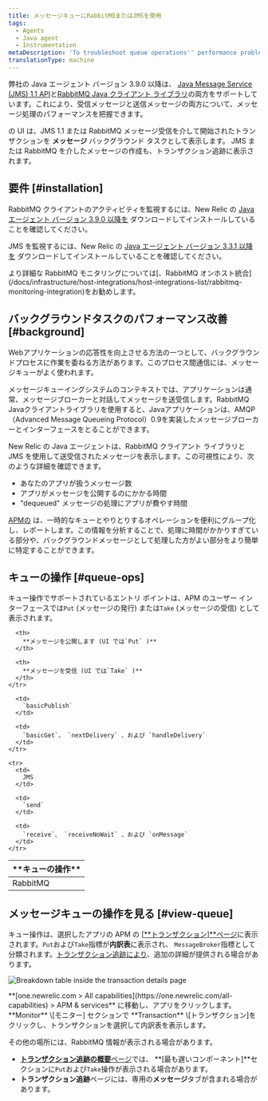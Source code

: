 ```yaml
---
title: メッセージキューにRabbitMQまたはJMSを使用
tags:
  - Agents
  - Java agent
  - Instrumentation
metaDescription: 'To troubleshoot queue operations'' performance problems, use RabbitMQ with New Relic APM for Java applications.'
translationType: machine
---
```



弊社の Java エージェント バージョン 3.9.0 以降は、 [Java Message Service (JMS) 1.1 API](https://docs.oracle.com/javaee/7/api/javax/jms/package-summary.html#package.description)と[RabbitMQ Java クライアント ライブラリ](https://www.rabbitmq.com/java-client.html)の両方をサポートしています。これにより、受信メッセージと送信メッセージの両方について、メッセージ処理のパフォーマンスを把握できます。

の <InlinePopover type="apm"/>UI は、JMS 1.1 または RabbitMQ メッセージ受信を介して開始されたトランザクションを **メッセージ** バックグラウンド タスクとして表示します。 JMS または RabbitMQ を介したメッセージの作成も、トランザクション追跡に表示されます。

## 要件 [#installation]

RabbitMQ クライアントのアクティビティを監視するには、New Relic の [Java エージェント バージョン 3.9.0 以降を](/docs/release-notes/agent-release-notes/java-release-notes) ダウンロードしてインストールしていることを確認してください。

JMS を監視するには、New Relic の [Java エージェント バージョン 3.3.1 以降を](/docs/release-notes/agent-release-notes/java-release-notes/java-agent-331) ダウンロードしてインストールしていることを確認してください。

<Callout variant="tip">
  より詳細な RabbitMQ モニタリングについては[、RabbitMQ オンホスト統合](/docs/infrastructure/host-integrations/host-integrations-list/rabbitmq-monitoring-integration)をお勧めします。
</Callout>

## バックグラウンドタスクのパフォーマンス改善 [#background]

Webアプリケーションの応答性を向上させる方法の一つとして、バックグラウンドプロセスに作業を委ねる方法があります。このプロセス間通信には、メッセージキューがよく使われます。

メッセージキューイングシステムのコンテキストでは、アプリケーションは通常、メッセージブローカーと対話してメッセージを送受信します。RabbitMQ Javaクライアントライブラリを使用すると、Javaアプリケーションは、AMQP（Advanced Message Queueing Protocol）0.9を実装したメッセージブローカーとインターフェースをとることができます。

New Relic の Java エージェントは、RabbitMQ クライアント ライブラリと JMS を使用して送受信されたメッセージを表示します。この可視性により、次のような詳細を確認できます。

* あなたのアプリが扱うメッセージ数
* アプリがメッセージを公開するのにかかる時間
* "dequeued" メッセージの処理にアプリが費やす時間

[APMの](#view-queue) は、一時的なキューとやりとりするオペレーションを便利にグループ化し、レポートします。この情報を分析することで、処理に時間がかかりすぎている部分や、バックグラウンドメッセージとして処理した方がよい部分をより簡単に特定することができます。

## キューの操作 [#queue-ops]

キュー操作でサポートされているエントリ ポイントは、APM のユーザー インターフェースでは`Put` (メッセージの発行) または`Take` (メッセージの受信) として表示されます。

<table>
  <thead>
    <tr>
      <th width={150}>
        **キューの操作**
      </th>

      <th>
        **メッセージを公開します (UI では`Put` )**
      </th>

      <th>
        **メッセージを受信 (UI では`Take` )**
      </th>
    </tr>
  </thead>

  <tbody>
    <tr>
      <td>
        RabbitMQ
      </td>

      <td>
        `basicPublish`
      </td>

      <td>
        `basicGet`、 `nextDelivery` 、および `handleDelivery`
      </td>
    </tr>

    <tr>
      <td>
        JMS
      </td>

      <td>
        `send`
      </td>

      <td>
        `receive`、 `receiveNoWait` 、および `onMessage`
      </td>
    </tr>
  </tbody>
</table>

## メッセージキューの操作を見る [#view-queue]

キュー操作は、選択したアプリの APM の \[[**トランザクション\]**ページ](/docs/apm/applications-menu/monitoring/transactions-dashboard)に表示されます。`Put`および`Take`指標が**内訳表**に表示され、 `MessageBroker`指標として分類されます。[トランザクション追跡により](/docs/apm/transactions/transaction-traces/transaction-traces)、追加の詳細が提供される場合があります。

<img
  title="Breakdown table inside the transaction details page"
  alt="Breakdown table inside the transaction details page"
  src={apmBreakdownTable}
/>

<figcaption>
  **[one.newrelic.com > All capabilities](https://one.newrelic.com/all-capabilities) > APM & services** に移動し、アプリをクリックします。**Monitor** \[モニター] セクションで **Transaction** \[トランザクション]をクリックし、トランザクションを選択して内訳表を表示します。
</figcaption>

その他の場所には、RabbitMQ 情報が表示される場合があります。

* [**トランザクション追跡の概要**ページ](/docs/apm/transactions/transaction-traces/transaction-trace-summary)では、 **\[最も遅いコンポーネント]**セクションに`Put`および`Take`操作が表示される場合があります。
* **トランザクション追跡**ページには、専用の**メッセージ**タブが含まれる場合があります。